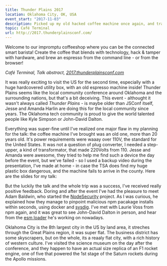 ```yaml
---
title: Thunder Plains 2017
location: Oklahoma City, OK, USA
event_start: "2017-11-03"
description: Picked up my old hacked coffee machine once again, and traveled across the world with it.
topic: Café Terminal
url: http://2017.thunderplainsconf.com/
---
```



<Intro>

  Welcome to our impromptu coffeeshop where you can be the connected smart barista! Create the coffee that blends with technology, hack & tamper with hardware, and brew an espresso from the command line - or from the browser!

  _Café Terminal, Talk abstract, [2017.thunderplainsconf.com](http://2017.thunderplainsconf.com/)_

</Intro>

It was really exciting to visit the US for the second time, especially with a huge hardcovered utility box, with an old espresso machine inside! Thunder Plains seems like the local community conference around Oklahoma and the surrounding nations, but that's a bit deceiving. This event - althought it wasn't always called _Thunder Plains_ - is maybe older than JSConf itself, Jesse and Amanda Harlin are doing this for the local community since years. The Oklahoma tech community is proud to give the world talented people like Kyle Simpson or John-David Dalton.

Everything was super-fine until I've realized one major flaw in my planning for the talk: the coffee machine I've brought was an old one, more than 20 years old. It's power requirements were waaay over 110V, the standard for the United States. It was not a question of plug converter, I needed a step-upper, a kind of transformator, that made 220Volts from 110. Jesse and Amanda were awesome, they tried to help me find such a device the day before the event, but we've failed - so I used a backup video during the presentation, I've made at home - in case the TSA does find my huge plastic box dangerous, and the machine fails to arrive in the county. Here are the slides for my talk:

<SlideShare src="//www.slideshare.net/slideshow/embed_code/key/vDWFRzp0lgeLZi" />

But the luckily the talk and the whole trip was a success, I've received really positive feedback. Doring and after the event I've had the pleasure to meet Adam Baldwin, who started the [NodeSecurity](https://nodesecurity.io/) project. As I was curious, he explained how they manage to pinpoint malicious npm pacakage installs within seconds, using docker and [sysdig](https://www.sysdig.org/). I've met with Laurie Voss from npm again, and it was great to see John-David Dalton in person, and hear from the [esm loader](https://github.com/standard-things/esm) he's working on nowadays.

Oklahoma City is the 8th largest city in the US by land area, it streches through the Great Plains region, it was super flat. The business district has some skyscrapers, but on the whole, its a reaaly flat city, with a rich history of western culture. I've visited the science museum on the day after the conference, and they happen to have an actual size replica of an F1 rocket engine, one of five that powered the 1st stage of the Saturn rockets during the Apollo missions.

<!-- Some photos of my trip to OKC on Instagram: -->

<!-- {% instagram_gallery 'Ba-ULrYBiWo' 'BbE3X8oBw4Z' 'BbGKOachkA3' %} -->
